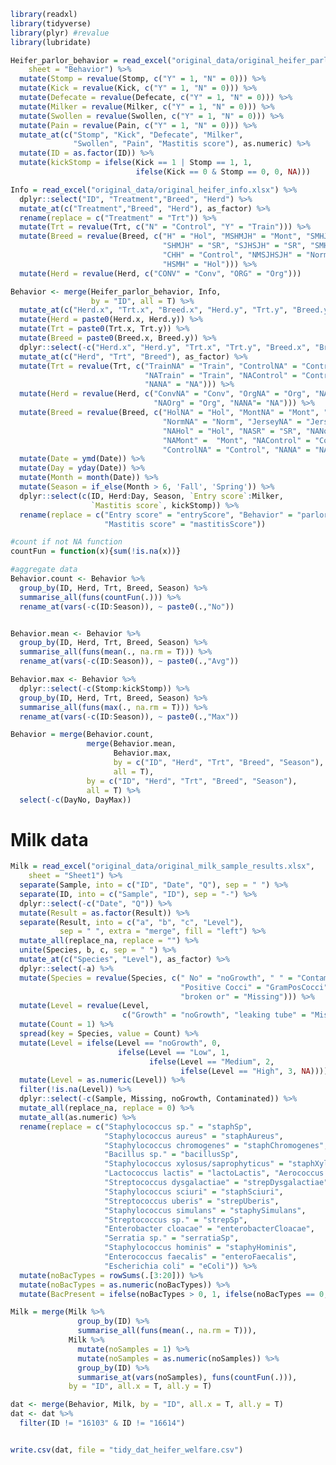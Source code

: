 ```r
library(readxl)
library(tidyverse)
library(plyr) #revalue
library(lubridate)
```

```r
Heifer_parlor_behavior = read_excel("original_data/original_heifer_parlor_behavior.xlsx", 
    sheet = "Behavior") %>% 
  mutate(Stomp = revalue(Stomp, c("Y" = 1, "N" = 0))) %>% 
  mutate(Kick = revalue(Kick, c("Y" = 1, "N" = 0))) %>% 
  mutate(Defecate = revalue(Defecate, c("Y" = 1, "N" = 0))) %>% 
  mutate(Milker = revalue(Milker, c("Y" = 1, "N" = 0))) %>% 
  mutate(Swollen = revalue(Swollen, c("Y" = 1, "N" = 0))) %>% 
  mutate(Pain = revalue(Pain, c("Y" = 1, "N" = 0))) %>%
  mutate_at(c("Stomp", "Kick", "Defecate", "Milker", 
              "Swollen", "Pain", "Mastitis score"), as.numeric) %>% 
  mutate(ID = as.factor(ID)) %>%
  mutate(kickStomp = ifelse(Kick == 1 | Stomp == 1, 1, 
                            ifelse(Kick == 0 & Stomp == 0, 0, NA)))
```

```r
Info = read_excel("original_data/original_heifer_info.xlsx") %>% 
  dplyr::select("ID", "Treatment","Breed", "Herd") %>% 
  mutate_at(c("Treatment","Breed", "Herd"), as_factor) %>% 
  rename(replace = c("Treatment" = "Trt")) %>% 
  mutate(Trt = revalue(Trt, c("N" = "Control", "Y" = "Train"))) %>% 
  mutate(Breed = revalue(Breed, c("H" = "Hol", "MSHMJH" = "Mont", "SMHJMH" = "SR", 
                                  "SHMJH" = "SR", "SJHSJH" = "SR", "SMHSMH" = "SR", 
                                  "CHH" = "Control", "NMSJHSJH" = "Norm", "MHSMH" = "Mont",                                   "SJNMSJMH" = "SR", "NMSJMH" = "Norm", "MSJHSJH" = "Mont",                                   "HJMH" = "Hol", "HSMHJMH" = "Hol", "SJSJH" = "SR", 
                                  "HSMH" = "Hol"))) %>% 
  mutate(Herd = revalue(Herd, c("CONV" = "Conv", "ORG" = "Org")))
```

```r
Behavior <- merge(Heifer_parlor_behavior, Info, 
                  by = "ID", all = T) %>% 
  mutate_at(c("Herd.x", "Trt.x", "Breed.x", "Herd.y", "Trt.y", "Breed.y"), as_factor) %>% 
  mutate(Herd = paste0(Herd.x, Herd.y)) %>% 
  mutate(Trt = paste0(Trt.x, Trt.y)) %>% 
  mutate(Breed = paste0(Breed.x, Breed.y)) %>% 
  dplyr::select(-c("Herd.x", "Herd.y", "Trt.x", "Trt.y", "Breed.x", "Breed.y")) %>% 
  mutate_at(c("Herd", "Trt", "Breed"), as_factor) %>% 
  mutate(Trt = revalue(Trt, c("TrainNA" = "Train", "ControlNA" = "Control", 
                              "NATrain" = "Train", "NAControl" = "Control", 
                              "NANA" = "NA"))) %>% 
  mutate(Herd = revalue(Herd, c("ConvNA" = "Conv", "OrgNA" = "Org", "NAConv" = "Conv", 
                                "NAOrg" = "Org", "NANA"= "NA"))) %>% 
  mutate(Breed = revalue(Breed, c("HolNA" = "Hol", "MontNA" = "Mont", "SRNA" = "SR", 
                                  "NormNA" = "Norm", "JerseyNA" = "Jersey", 
                                  "NAHol" = "Hol", "NASR" = "SR", "NANorm" = "Norm", 
                                  "NAMont" =  "Mont", "NAControl" = "Control", 
                                  "ControlNA" = "Control", "NANA" = "NA"))) %>% 
  mutate(Date = ymd(Date)) %>% 
  mutate(Day = yday(Date)) %>%
  mutate(Month = month(Date)) %>% 
  mutate(Season = if_else(Month > 6, 'Fall', 'Spring')) %>% 
  dplyr::select(c(ID, Herd:Day, Season, `Entry score`:Milker, 
                  `Mastitis score`, kickStomp)) %>% 
  rename(replace = c("Entry score" = "entryScore", "Behavior" = "parlorScore",
                     "Mastitis score" = "mastitisScore"))

#count if not NA function
countFun = function(x){sum(!is.na(x))}

#aggregate data 
Behavior.count <- Behavior %>%
  group_by(ID, Herd, Trt, Breed, Season) %>%
  summarise_all(funs(countFun(.))) %>% 
  rename_at(vars(-c(ID:Season)), ~ paste0(.,"No"))


Behavior.mean <- Behavior %>%
  group_by(ID, Herd, Trt, Breed, Season) %>%
  summarise_all(funs(mean(., na.rm = T))) %>% 
  rename_at(vars(-c(ID:Season)), ~ paste0(.,"Avg"))

Behavior.max <- Behavior %>%
  dplyr::select(-c(Stomp:kickStomp)) %>%
  group_by(ID, Herd, Trt, Breed, Season) %>%
  summarise_all(funs(max(., na.rm = T))) %>% 
  rename_at(vars(-c(ID:Season)), ~ paste0(.,"Max"))

Behavior = merge(Behavior.count, 
                 merge(Behavior.mean, 
                       Behavior.max, 
                       by = c("ID", "Herd", "Trt", "Breed", "Season"), 
                       all = T), 
                 by = c("ID", "Herd", "Trt", "Breed", "Season"), 
                 all = T) %>% 
  select(-c(DayNo, DayMax))

```

# Milk data
```r
Milk = read_excel("original_data/original_milk_sample_results.xlsx", 
    sheet = "Sheet1") %>% 
  separate(Sample, into = c("ID", "Date", "Q"), sep = " ") %>% 
  separate(ID, into = c("Sample", "ID"), sep = "-") %>% 
  dplyr::select(-c("Date", "Q")) %>% 
  mutate(Result = as.factor(Result)) %>% 
  separate(Result, into = c("a", "b", "c", "Level"), 
           sep = " ", extra = "merge", fill = "left") %>%
  mutate_all(replace_na, replace = "") %>% 
  unite(Species, b, c, sep = " ") %>% 
  mutate_at(c("Species", "Level"), as_factor) %>% 
  dplyr::select(-a) %>% 
  mutate(Species = revalue(Species, c(" No" = "noGrowth", " " = "Contaminated", 
                                      "Positive Cocci" = "GramPosCocci", 
                                      "broken or" = "Missing"))) %>% 
  mutate(Level = revalue(Level, 
                         c("Growth" = "noGrowth", "leaking tube" = "Missing"))) %>%  
  mutate(Count = 1) %>%
  spread(key = Species, value = Count) %>% 
  mutate(Level = ifelse(Level == "noGrowth", 0, 
                        ifelse(Level == "Low", 1, 
                               ifelse(Level == "Medium", 2, 
                                      ifelse(Level == "High", 3, NA))))) %>%
  mutate(Level = as.numeric(Level)) %>%
  filter(!is.na(Level)) %>%
  dplyr::select(-c(Sample, Missing, noGrowth, Contaminated)) %>% 
  mutate_all(replace_na, replace = 0) %>% 
  mutate_all(as.numeric) %>% 
  rename(replace = c("Staphylococcus sp." = "staphSp", 
                     "Staphylococcus aureus" = "staphAureus", 
                     "Staphylococcus chromogenes" = "staphChromogenes", 
                     "Bacillus sp." = "bacillusSp", 
                     "Staphylococcus xylosus/saprophyticus" = "staphXylosusSaprophyticus", 
                     "Lactococcus lactis" = "lactoLactis", "Aerococcus sp." = "aeroSp", 
                     "Streptococcus dysgalactiae" = "strepDysgalactiae", 
                     "Staphylococcus sciuri" = "staphSciuri", 
                     "Streptococcus uberis" = "strepUberis", 
                     "Staphylococcus simulans" = "staphySimulans", 
                     "Streptococcus sp." = "strepSp", 
                     "Enterobacter cloacae" = "enterobacterCloacae", 
                     "Serratia sp." = "serratiaSp", 
                     "Staphylococcus hominis" = "staphyHominis", 
                     "Enterococcus faecalis" = "enteroFaecalis", 
                     "Escherichia coli" = "eColi")) %>%
  mutate(noBacTypes = rowSums(.[3:20])) %>%
  mutate(noBacTypes = as.numeric(noBacTypes)) %>%
  mutate(BacPresent = ifelse(noBacTypes > 0, 1, ifelse(noBacTypes == 0, 0, NA)))

Milk = merge(Milk %>% 
               group_by(ID) %>% 
               summarise_all(funs(mean(., na.rm = T))), 
             Milk %>% 
               mutate(noSamples = 1) %>% 
               mutate(noSamples = as.numeric(noSamples)) %>% 
               group_by(ID) %>% 
               summarise_at(vars(noSamples), funs(countFun(.))), 
             by = "ID", all.x = T, all.y = T)

dat <- merge(Behavior, Milk, by = "ID", all.x = T, all.y = T) 
dat <- dat %>% 
  filter(ID != "16103" & ID != "16614")


write.csv(dat, file = "tidy_dat_heifer_welfare.csv")
```


